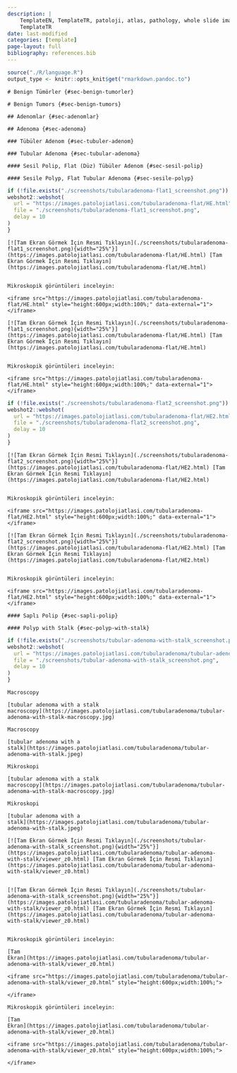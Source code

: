 ```yaml
---
description: |
    TemplateEN, TemplateTR, patoloji, atlas, pathology, whole slide image
    TemplateTR
date: last-modified
categories: [template]
page-layout: full
bibliography: references.bib
---
```


```r
source("./R/language.R")
output_type <- knitr::opts_knit$get("rmarkdown.pandoc.to")
```

```asis
# Benign Tümörler {#sec-benign-tumorler}
```

```asis
# Benign Tumors {#sec-benign-tumors}
```

```asis
## Adenomlar {#sec-adenomlar}
```

```asis
## Adenoma {#sec-adenoma}
```

```asis
### Tübüler Adenom {#sec-tubuler-adenom}
```

```asis
### Tubular Adenoma {#sec-tubular-adenoma}
```

```asis
#### Sesil Polip, Flat (Düz) Tübüler Adenom {#sec-sesil-polip}
```

```asis
#### Sesile Polyp, Flat Tubular Adenoma {#sec-sesile-polyp}
```

```r
if (!file.exists("./screenshots/tubularadenoma-flat1_screenshot.png")) {
webshot2::webshot(
  url = "https://images.patolojiatlasi.com/tubularadenoma-flat/HE.html",
  file = "./screenshots/tubularadenoma-flat1_screenshot.png",
  delay = 10
)
}
```

```asis
[![Tam Ekran Görmek İçin Resmi Tıklayın](./screenshots/tubularadenoma-flat1_screenshot.png){width="25%"}](https://images.patolojiatlasi.com/tubularadenoma-flat/HE.html) [Tam Ekran Görmek İçin Resmi Tıklayın](https://images.patolojiatlasi.com/tubularadenoma-flat/HE.html)


```


```asis

Mikroskopik görüntüleri inceleyin:

<iframe src="https://images.patolojiatlasi.com/tubularadenoma-flat/HE.html" style="height:600px;width:100%;" data-external="1"></iframe>
```




```asis
[![Tam Ekran Görmek İçin Resmi Tıklayın](./screenshots/tubularadenoma-flat1_screenshot.png){width="25%"}](https://images.patolojiatlasi.com/tubularadenoma-flat/HE.html) [Tam Ekran Görmek İçin Resmi Tıklayın](https://images.patolojiatlasi.com/tubularadenoma-flat/HE.html)


```


```asis

Mikroskopik görüntüleri inceleyin:

<iframe src="https://images.patolojiatlasi.com/tubularadenoma-flat/HE.html" style="height:600px;width:100%;" data-external="1"></iframe>
```










```r
if (!file.exists("./screenshots/tubularadenoma-flat2_screenshot.png")) {
webshot2::webshot(
  url = "https://images.patolojiatlasi.com/tubularadenoma-flat/HE2.html",
  file = "./screenshots/tubularadenoma-flat2_screenshot.png",
  delay = 10
)
}
```

```asis
[![Tam Ekran Görmek İçin Resmi Tıklayın](./screenshots/tubularadenoma-flat2_screenshot.png){width="25%"}](https://images.patolojiatlasi.com/tubularadenoma-flat/HE2.html) [Tam Ekran Görmek İçin Resmi Tıklayın](https://images.patolojiatlasi.com/tubularadenoma-flat/HE2.html)


```


```asis

Mikroskopik görüntüleri inceleyin:

<iframe src="https://images.patolojiatlasi.com/tubularadenoma-flat/HE2.html" style="height:600px;width:100%;" data-external="1"></iframe>

```


```asis
[![Tam Ekran Görmek İçin Resmi Tıklayın](./screenshots/tubularadenoma-flat2_screenshot.png){width="25%"}](https://images.patolojiatlasi.com/tubularadenoma-flat/HE2.html) [Tam Ekran Görmek İçin Resmi Tıklayın](https://images.patolojiatlasi.com/tubularadenoma-flat/HE2.html)


```


```asis

Mikroskopik görüntüleri inceleyin:

<iframe src="https://images.patolojiatlasi.com/tubularadenoma-flat/HE2.html" style="height:600px;width:100%;" data-external="1"></iframe>

```










```asis
#### Saplı Polip {#sec-sapli-polip}
```

```asis
#### Polyp with Stalk {#sec-polyp-with-stalk}
```

```r
if (!file.exists("./screenshots/tubular-adenoma-with-stalk_screenshot.png")) {
webshot2::webshot(
  url = "https://images.patolojiatlasi.com/tubularadenoma/tubular-adenoma-with-stalk/viewer_z0.html",
  file = "./screenshots/tubular-adenoma-with-stalk_screenshot.png",
  delay = 10
)
}
```

```asis
Macroscopy

[tubular adenoma with a stalk
macroscopy](https://images.patolojiatlasi.com/tubularadenoma/tubular-adenoma-with-stalk-macroscopy.jpg)
```

```asis
Macroscopy

[tubular adenoma with a
stalk](https://images.patolojiatlasi.com/tubularadenoma/tubular-adenoma-with-stalk.jpeg)
```



```asis
Mikroskopi

[tubular adenoma with a stalk
macroscopy](https://images.patolojiatlasi.com/tubularadenoma/tubular-adenoma-with-stalk-macroscopy.jpg)
```

```asis
Mikroskopi

[tubular adenoma with a
stalk](https://images.patolojiatlasi.com/tubularadenoma/tubular-adenoma-with-stalk.jpeg)
```




```asis
[![Tam Ekran Görmek İçin Resmi Tıklayın](./screenshots/tubular-adenoma-with-stalk_screenshot.png){width="25%"}](https://images.patolojiatlasi.com/tubularadenoma/tubular-adenoma-with-stalk/viewer_z0.html) [Tam Ekran Görmek İçin Resmi Tıklayın](https://images.patolojiatlasi.com/tubularadenoma/tubular-adenoma-with-stalk/viewer_z0.html)


```




```asis
[![Tam Ekran Görmek İçin Resmi Tıklayın](./screenshots/tubular-adenoma-with-stalk_screenshot.png){width="25%"}](https://images.patolojiatlasi.com/tubularadenoma/tubular-adenoma-with-stalk/viewer_z0.html) [Tam Ekran Görmek İçin Resmi Tıklayın](https://images.patolojiatlasi.com/tubularadenoma/tubular-adenoma-with-stalk/viewer_z0.html)


```



```asis

Mikroskopik görüntüleri inceleyin:

[Tam
Ekran](https://images.patolojiatlasi.com/tubularadenoma/tubular-adenoma-with-stalk/viewer_z0.html)

<iframe src="https://images.patolojiatlasi.com/tubularadenoma/tubular-adenoma-with-stalk/viewer_z0.html" style="height:600px;width:100%;">

</iframe>
```



```asis

Mikroskopik görüntüleri inceleyin:

[Tam
Ekran](https://images.patolojiatlasi.com/tubularadenoma/tubular-adenoma-with-stalk/viewer_z0.html)

<iframe src="https://images.patolojiatlasi.com/tubularadenoma/tubular-adenoma-with-stalk/viewer_z0.html" style="height:600px;width:100%;">

</iframe>
```

